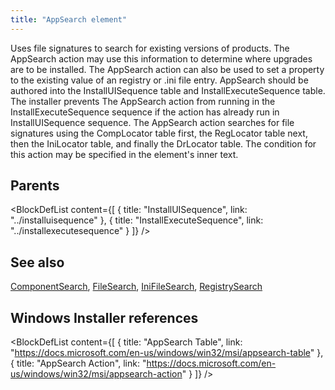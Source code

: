```yaml
---
title: "AppSearch element"
---
```



Uses file signatures to search for existing versions of products. The AppSearch action may use this information to determine where upgrades are to be installed. The AppSearch action can also be used to set a property to the existing value of an registry or .ini file entry. AppSearch should be authored into the InstallUISequence table and InstallExecuteSequence table. The installer prevents The AppSearch action from running in the InstallExecuteSequence sequence if the action has already run in InstallUISequence sequence. The AppSearch action searches for file signatures using the CompLocator table first, the RegLocator table next, then the IniLocator table, and finally the DrLocator table. The condition for this action may be specified in the element's inner text.


## Parents

<BlockDefList content={[
    {
      title: "InstallUISequence",
      link: "../installuisequence"
    },
    {
      title: "InstallExecuteSequence",
      link: "../installexecutesequence"
    }
  ]}
/>

## See also
[ComponentSearch](../componentsearch), [FileSearch](../filesearch), [IniFileSearch](../inifilesearch), [RegistrySearch](../registrysearch)

## Windows Installer references

<BlockDefList content={[
    {
      title: "AppSearch Table",
      link: "https://docs.microsoft.com/en-us/windows/win32/msi/appsearch-table"
    },
    {
      title: "AppSearch Action",
      link: "https://docs.microsoft.com/en-us/windows/win32/msi/appsearch-action"
    }
  ]}
/>
